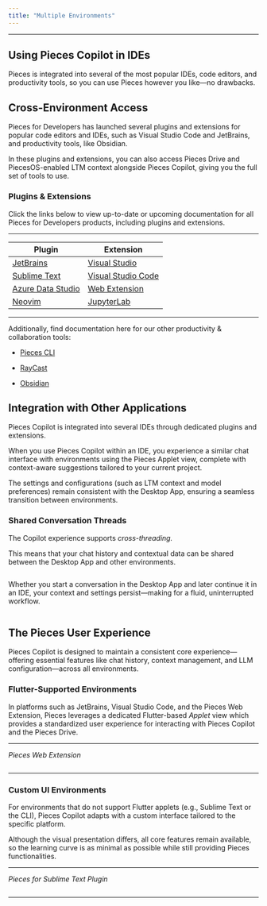 ```yaml
---
title: "Multiple Environments"
---
```


***

## Using Pieces Copilot in IDEs

Pieces is integrated into several of the most popular IDEs, code editors, and productivity tools, so you can use Pieces however you like—no drawbacks.

## Cross-Environment Access

Pieces for Developers has launched several plugins and extensions for popular code editors and IDEs, such as Visual Studio Code and JetBrains, and productivity tools, like Obsidian.

In these plugins and extensions, you can also access Pieces Drive and PiecesOS-enabled LTM context alongside Pieces Copilot, giving you the full set of tools to use.

### Plugins & Extensions

Click the links below to view up-to-date or upcoming documentation for all Pieces for Developers products, including plugins and extensions.

***

| **Plugin**                                                                                 | **Extension**                                                                                |
| ------------------------------------------------------------------------------------------ | -------------------------------------------------------------------------------------------- |
| [JetBrains](https://docs.pieces.app/products/extensions-plugins/jetbrains)                 | [Visual Studio](https://docs.pieces.app/products/extensions-plugins/visual-studio)           |
| [Sublime Text](https://docs.pieces.app/products/extensions-plugins/sublime)                | [Visual Studio Code](https://docs.pieces.app/products/extensions-plugins/visual-studio-code) |
| [Azure Data Studio](https://docs.pieces.app/products/extensions-plugins/azure-data-studio) | [Web Extension](https://docs.pieces.app/products/web-extension)                              |
| <a target="_blank" href="https://pieces.app/plugins/neovim">Neovim</a>                     | [JupyterLab](https://docs.pieces.app/products/extensions-plugins/jupyterlab)                 |

***

Additionally, find documentation here for our other productivity & collaboration tools:

* [Pieces CLI](https://docs.pieces.app/products/extensions-plugins/cli)

* [RayCast](https://docs.pieces.app/products/raycast)

* [Obsidian](https://docs.pieces.app/products/obsidian)

## Integration with Other Applications

Pieces Copilot is integrated into several IDEs through dedicated plugins and extensions.

When you use Pieces Copilot within an IDE, you experience a similar chat interface with environments using the Pieces Applet view, complete with context-aware suggestions tailored to your current project.

The settings and configurations (such as LTM context and model preferences) remain consistent with the Desktop App, ensuring a seamless transition between environments.

### Shared Conversation Threads

The Copilot experience supports *cross-threading.*

This means that your chat history and contextual data can be shared between the Desktop App and other environments.

<Image src="https://storage.googleapis.com/hashnode_product_documentation_assets/desktop_app_assets/pieces_copilot/pieces_copilot_in_multiple_environments/copilot_in_environment_demo_part_one.png" alt="" align="center" fullwidth="true" />

Whether you start a conversation in the Desktop App and later continue it in an IDE, your context and settings persist—making for a fluid, uninterrupted workflow.

<Image src="https://storage.googleapis.com/hashnode_product_documentation_assets/desktop_app_assets/pieces_copilot/pieces_copilot_in_multiple_environments/copilot_in_environment_demo_part_two.png" alt="" align="center" fullwidth="true" />

## The Pieces User Experience

Pieces Copilot is designed to maintain a consistent core experience—offering essential features like chat history, context management, and LLM configuration—across all environments.

### Flutter-Supported Environments

In platforms such as JetBrains, Visual Studio Code, and the Pieces Web Extension, Pieces leverages a dedicated Flutter-based *Applet* view which provides a standardized user experience for interacting with Pieces Copilot and the Pieces Drive.

***

*Pieces Web Extension*

<Image src="https://storage.googleapis.com/hashnode_product_documentation_assets/desktop_app_assets/pieces_copilot/pieces_copilot_in_multiple_environments/pieces_web_extension_copilot_applet.png" alt="" align="center" fullwidth="true" />

***

### Custom UI Environments

For environments that do not support Flutter applets (e.g., Sublime Text or the CLI), Pieces Copilot adapts with a custom interface tailored to the specific platform.

Although the visual presentation differs, all core features remain available, so the learning curve is as minimal as possible while still providing Pieces functionalities.

***

*Pieces for Sublime Text Plugin*

<Image src="https://storage.googleapis.com/hashnode_product_documentation_assets/desktop_app_assets/pieces_copilot/pieces_copilot_in_multiple_environments/pieces_copilot_sublime_text.png" alt="" align="center" fullwidth="true" />

***
